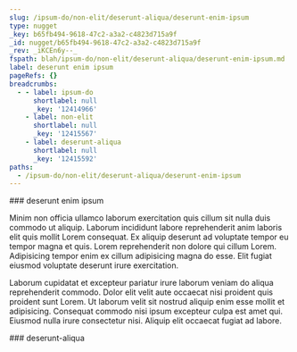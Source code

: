 ```yaml
---
slug: /ipsum-do/non-elit/deserunt-aliqua/deserunt-enim-ipsum
type: nugget
_key: b65fb494-9618-47c2-a3a2-c4823d715a9f
_id: nugget/b65fb494-9618-47c2-a3a2-c4823d715a9f
_rev: _iKCEn6y--_
fspath: blah/ipsum-do/non-elit/deserunt-aliqua/deserunt-enim-ipsum.md
label: deserunt enim ipsum
pageRefs: {}
breadcrumbs:
  - - label: ipsum-do
      shortlabel: null
      _key: '12414966'
    - label: non-elit
      shortlabel: null
      _key: '12415567'
    - label: deserunt-aliqua
      shortlabel: null
      _key: '12415592'
paths:
  - /ipsum-do/non-elit/deserunt-aliqua/deserunt-enim-ipsum
---
```


<NuggetArea>
<Nugget slug="/ipsum-do/non-elit/deserunt-aliqua/deserunt-enim-ipsum" type="nugget" _key="b65fb494-9618-47c2-a3a2-c4823d715a9f" _id="nugget/b65fb494-9618-47c2-a3a2-c4823d715a9f" _rev="_iKCEn6y--_" fspath="blah/ipsum-do/non-elit/deserunt-aliqua/deserunt-enim-ipsum.md" label="deserunt enim ipsum" paths="/ipsum-do/non-elit/deserunt-aliqua/deserunt-enim-ipsum">
<NuggetBody>
### deserunt enim ipsum

Minim non officia ullamco laborum exercitation quis cillum sit nulla duis commodo ut aliquip. Laborum incididunt labore reprehenderit anim laboris elit quis mollit Lorem consequat. Ex aliquip deserunt ad voluptate tempor eu tempor magna et quis. Lorem reprehenderit non dolore qui cillum Lorem. Adipisicing tempor enim ex cillum adipisicing magna do esse. Elit fugiat eiusmod voluptate deserunt irure exercitation.

Laborum cupidatat et excepteur pariatur irure laborum veniam do aliqua reprehenderit commodo. Dolor elit velit aute occaecat nisi proident quis proident sunt Lorem. Ut laborum velit sit nostrud aliquip enim esse mollit et adipisicing. Consequat commodo nisi ipsum excepteur culpa est amet qui. Eiusmod nulla irure consectetur nisi. Aliquip elit occaecat fugiat ad labore.

</NuggetBody>
<Breadcrumbs>
<Crumbs>
<Crumb _key="12414966" label="ipsum-do" /><Crumb _key="12415567" label="non-elit" /><Crumb _key="12415592" label="deserunt-aliqua" />
</Crumbs>
</Breadcrumbs>
</Nugget>

<NuggetsInbound>
</NuggetsInbound>
<NuggetsOutbound>
</NuggetsOutbound>
</NuggetArea>
<PassagesInbound>
<Passage direction="inbound" type="passage" _key="12415592" _id="passage/12415592" _rev="_iKCEn6y---" label="deserunt-aliqua" passage="deserunt-aliqua" fspath="blah/ipsum-do/non-elit/deserunt-aliqua" paths="/ipsum-do/non-elit/deserunt-aliqua" slug="/ipsum-do/non-elit/deserunt-aliqua">
<NuggetBody>
### deserunt-aliqua

</NuggetBody>
<Breadcrumbs>
<Crumbs>
<Crumb _key="12414966" label="ipsum-do" /><Crumb _key="12415567" label="non-elit" />
</Crumbs>
</Breadcrumbs>
</Passage>

</PassagesInbound>
<PassagesOutbound>
</PassagesOutbound>
